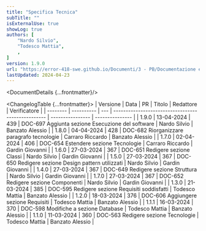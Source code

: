 ```yaml
---
title: "Specifica Tecnica"
subTitle: ""
isExternalUse: true
showLog: true
authors: [
	"Nardo Silvio",
	"Todesco Mattia",
	,
]
version: 1.9.0
url: "https://error-418-swe.github.io/Documenti/3 - PB/Documentazione esterna/Specifica Tecnica_v1.9.0.pdf"
lastUpdated: 2024-04-23
---
```



<DocumentDetails {...frontmatter}/>

<ChangelogTable {...frontmatter}>
| Versione | Data       | PR  | Titolo                                             | Redattore        | Verificatore    |
| -------- | ---------- | --- | -------------------------------------------------- | ---------------- | --------------- |
| 1.9.0    | 13-04-2024 | 439 | DOC-697 Aggiunta sezione Esecuzione del software   | Nardo Silvio     | Banzato Alessio |
| 1.8.0    | 04-04-2024 | 428 | DOC-682 Riorganizzare paragrafo tecnologie         | Carraro Riccardo | Banzato Alessio |
| 1.7.0    | 02-04-2024 | 406 | DOC-654 Estendere sezione Tecnologie               | Carraro Riccardo | Gardin Giovanni |
| 1.6.0    | 27-03-2024 | 367 | DOC-651 Redigere sezione Classi                    | Nardo Silvio     | Gardin Giovanni |
| 1.5.0    | 27-03-2024 | 367 | DOC-650 Redigere sezione Design pattern utilizzati | Nardo Silvio     | Gardin Giovanni |
| 1.4.0    | 27-03-2024 | 367 | DOC-649 Redigere sezione Struttura                 | Nardo Silvio     | Gardin Giovanni |
| 1.7.0    | 27-03-2024 | 367 | DOC-652 Redigere sezione Componenti                | Nardo Silvio     | Gardin Giovanni |
| 1.3.0    | 21-03-2024 | 385 | DOC-595 Redigere sezione Requisiti soddisfatti     | Todesco Mattia   | Banzato Alessio |
| 1.2.0    | 18-03-2024 | 376 | DOC-606 Aggiungere sezione Requisiti               | Todesco Mattia   | Banzato Alessio |
| 1.1.1    | 16-03-2024 | 370 | DOC-598 Modifiche a sezione Database               | Todesco Mattia   | Banzato Alessio |
| 1.1.0    | 11-03-2024 | 360 | DOC-563 Redigere sezione Tecnologie                | Todesco Mattia   | Banzato Alessio |
</ChangelogTable>

